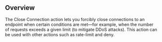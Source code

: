 


## Overview

The Close Connection action lets you forcibly close connections to an endpoint when certain conditions are met—for example, when the number of requests exceeds a given limit (to mitigate DDoS attacks).
This action can be used with other actions such as rate-limit and deny.
